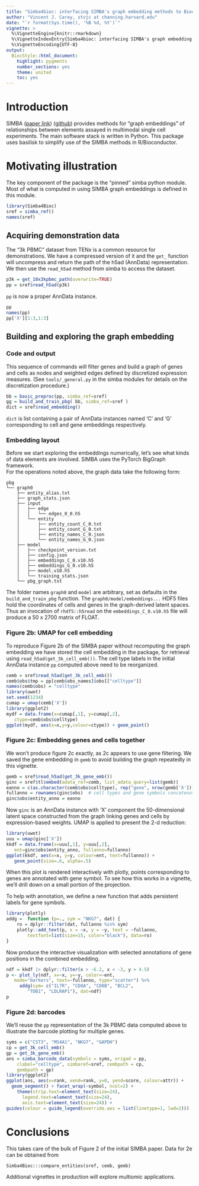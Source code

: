 ```yaml
---
title: "Simba4bioc: interfacing SIMBA's graph embedding methods to Bioconductor"
author: "Vincent J. Carey, stvjc at channing.harvard.edu"
date: "`r format(Sys.time(), '%B %d, %Y')`"
vignette: >
  %\VignetteEngine{knitr::rmarkdown}
  %\VignetteIndexEntry{Simba4bioc: interfacing SIMBA's graph embedding methods to Bioconductor}
  %\VignetteEncoding{UTF-8}
output:
  BiocStyle::html_document:
    highlight: pygments
    number_sections: yes
    theme: united
    toc: yes
---
```


# Introduction

SIMBA ([paper link](https://www.nature.com/articles/s41592-023-01899-8)) ([github](https://github.com/pinellolab/simba)) provides methods for "graph embeddings" of relationships between
elements assayed in multimodal single cell experiments.  The main
software stack is written in Python.  This package uses basilisk
to simplify use of the SIMBA methods in R/Bioconductor.

# Motivating illustration

The key component of the package is the "pinned"
simba python module.  Most of what is computed
in using SIMBA graph embeddings is defined
in this module.

```r
library(Simba4Bioc)
sref = simba_ref()
names(sref)
```

## Acquiring demonstration data

The "3k PBMC" dataset from TENx is a common
resource for demonstrations.  We have a compressed
version of it and the `get_` function will
uncompress and return the path of the h5ad
(AnnData) representation.  We then
use the `read_h5ad` method from simba
to access the dataset.

```r
p3k = get_10x3kpbmc_path(overwrite=TRUE)
pp = sref$read_h5ad(p3k)
```
`pp` is now a proper AnnData instance.
```r
pp
names(pp)
pp['X'][1:3,1:3]
```

## Building and exploring the graph embedding

### Code and output

This sequence of commands will
filter genes and build a graph of
genes and cells as nodes and weighted edges
defined by discretized expression measures.
(See `tools/_general.py` in the simba
modules for details on the discretization
procedure.)

```r
bb = basic_preproc(pp, simba_ref=sref)
gg = build_and_train_pbg( bb, simba_ref=sref )
dict = sref$read_embedding()
```

`dict` is list containing a pair of AnnData instances named
'C' and 'G' corresponding to cell and gene embeddings
respectively.  

### Embedding layout

Before we start exploring the embeddings numerically,
let's see what kinds of data elements are involved.
SIMBA uses the PyTorch BigGraph framework.  
For the operations noted above, the graph data
take the following form:
```
pbg
└── graph0
    ├── entity_alias.txt
    ├── graph_stats.json
    ├── input
    │   ├── edge
    │   │   └── edges_0_0.h5
    │   └── entity
    │       ├── entity_count_C_0.txt
    │       ├── entity_count_G_0.txt
    │       ├── entity_names_C_0.json
    │       └── entity_names_G_0.json
    ├── model
    │   ├── checkpoint_version.txt
    │   ├── config.json
    │   ├── embeddings_C_0.v10.h5
    │   ├── embeddings_G_0.v10.h5
    │   ├── model.v10.h5
    │   └── training_stats.json
    └── pbg_graph.txt
```
The folder names `graph0` and `model` are arbitrary, set as
defaults in the `build_and_train_pbg` function.
The `graph0/model/embeddings...` HDF5 files hold
the coordinates of cells and genes in the graph-derived
latent spaces.  Thus an invocation of `rhdf5::h5read` on
the `embeddings_C_0.v10.h5` file will produce a 50 x 2700
matrix of FLOAT.

### Figure 2b: UMAP for cell embedding

To reproduce Figure 2b of the SIMBA paper
without recomputing the graph embedding
we have stored the cell embedding in the package,
for retrieval using `read_h5ad(get_3k_cell_emb())`.
The cell type labels in the initial AnnData instance `pp`
computed above need to be reorganized.

```r
cemb = sref$read_h5ad(get_3k_cell_emb())
cemb$obs$tmp = pp[cemb$obs_names]$obs[["celltype"]]
names(cemb$obs) = "celltype"
library(uwot)
set.seed(1234)
cumap = umap(cemb['X'])
library(ggplot2)
mydf = data.frame(x=cumap[,1], y=cumap[,2], 
   ctype=cemb$obs$celltype)
ggplot(mydf, aes(x=x,y=y,colour=ctype)) + geom_point()
```

### Figure 2c: Embedding genes and cells together

We won't produce figure 2c exactly, as 2c appears
to use gene filtering.  We saved the gene
embedding in `gemb` to avoid building the
graph repeatedly in this vignette.

```r
gemb = sref$read_h5ad(get_3k_gene_emb())
ginc = sref$tl$embed(adata_ref=cemb, list_adata_query=list(gemb))
eanno = c(as.character(cemb$obs$celltype), rep("gene", nrow(gemb['X'])))
fullanno = rownames(ginc$obs)  # cell types and gene symbols concatenated
ginc$obs$entity_anno = eanno
```

Now `ginc` is an AnnData instance with 'X' component the
50-dimensional latent space constructed from the graph
linking genes and cells by expression-based weights.
UMAP is applied to present the 2-d reduction:

```r
library(uwot)
uuu = umap(ginc['X'])
kkdf = data.frame(x=uuu[,1], y=uuu[,2], 
   ent=ginc$obs$entity_anno, fullanno=fullanno)
ggplot(kkdf, aes(x=x, y=y, colour=ent, text=fullanno)) + 
   geom_point(size=.6, alpha=.5)
```

When this plot is rendered interactively with plotly, points
corresponding to genes are annotated with gene symbol.
To see how this works in a vignette, we'll drill
down on a small portion of the projection.

To help with annotation, we define a new function
that adds persistent labels for gene symbols.
```r
library(plotly)
addg =  function (p=., sym = "NKG7", dat) {
    ro = dplyr::filter(dat, fullanno %in% sym)
    plotly::add_text(p, x = ~x, y = ~y, text = ~fullanno, 
        textfont=list(size=15, color="black"), data=ro)
}
```

Now produce the interactive visualization with selected
annotations of gene positions in the combined embedding.

```r
ndf = kkdf |> dplyr::filter(x > -6.2, x < -3, y > 4.5)
p <- plot_ly(ndf, x=~x, y=~y, color=~ent,
   mode="markers", text=~fullanno, type="scatter") %>% 
     addg(sym= c("IL7R", "CD8A", "CD8B", "BCL2", 
        "TOB1", "LDLRAP1"), dat=ndf) 
p
```

### Figure 2d: barcodes

We'll reuse the `pp` representation of the 3k PBMC
data computed above to illustrate the barcode
plotting for multiple genes.

```r
syms = c("CST3", "MS4A1", "NKG7", "GAPDH")
cp = get_3k_cell_emb()
gp = get_3k_gene_emb()
ans = simba_barcode_data(symbols = syms, origad = pp,
    clabel="celltype", simbaref=sref, cembpath = cp,
    gembpath = gp)
library(ggplot2)
ggplot(ans, aes(x=rank, xend=rank, y=0, yend=score, colour=attr)) +
  geom_segment() + facet_wrap(~symbol, ncol=2) + 
    theme(strip.text=element_text(size=24), 
      legend.text=element_text(size=24), 
      axis.text=element_text(size=24)) +
guides(colour = guide_legend(override.aes = list(linetype=1, lwd=2)))
```

# Conclusions

This takes care of the bulk of Figure 2 of the initial SIMBA
paper. Data for 2e can be obtained from 
```
Simba4Bioc:::compare_entities(sref, cemb, gemb)
```

Additional vignettes in production will explore multiomic applications.
